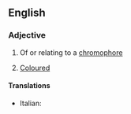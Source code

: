 ==English==

===Adjective===
{{en-adj|-}}

# {{context|chemistry|lang=en}} Of or relating to a [[chromophore]]
# {{context|biology|lang=en}} [[coloured|Coloured]]

====Translations====
{{trans-top|chemistry}}
* Italian: {{t-|it|cromoforo}}
{{trans-mid}}
{{trans-bottom}}